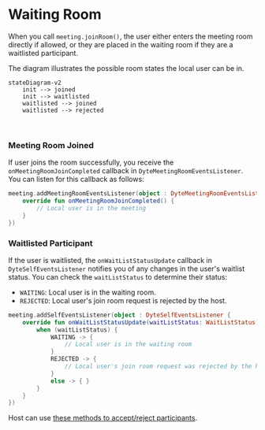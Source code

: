 # Waiting Room

When you call `meeting.joinRoom()`, the user either enters the meeting room directly if allowed, or they are placed in the waiting room 
if they are a waitlisted participant.

The diagram illustrates the possible room states the local user can be in.

```mermaid
stateDiagram-v2
    init --> joined
    init --> waitlisted
    waitlisted --> joined
    waitlisted --> rejected
```

<br />

### Meeting Room Joined

If user joins the room successfully, you receive the `onMeetingRoomJoinCompleted` callback in `DyteMeetingRoomEventsListener`. 
You can listen for this callback as follows:

```kotlin
meeting.addMeetingRoomEventsListener(object : DyteMeetingRoomEventsListener {
    override fun onMeetingRoomJoinCompleted() {
        // Local user is in the meeting
    }
})
```

### Waitlisted Participant

If the user is waitlisted, the `onWaitListStatusUpdate` callback in `DyteSelfEventsListener` notifies you of any changes in the 
user's waitlist status. You can check the `waitListStatus` to determine their status:

- `WAITING`: Local user is in the waiting room.
- `REJECTED`:  Local user's join room request is rejected by the host.

```kotlin
meeting.addSelfEventsListener(object : DyteSelfEventsListener {
    override fun onWaitListStatusUpdate(waitListStatus: WaitListStatus) {
        when (waitListStatus) {
            WAITING -> {
                // Local user is in the waiting room
            }
            REJECTED -> {
                // Local user's join room request was rejected by the host
            }
            else -> { }
        }
    }
})
```

Host can use [these methods to accept/reject participants](/web-core/participants#waiting-room-methods).